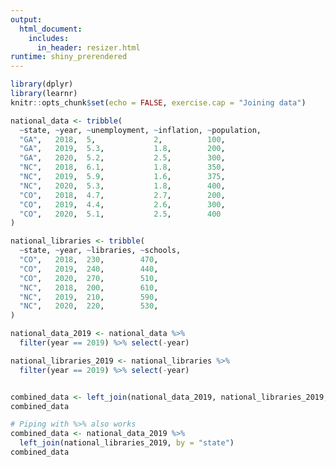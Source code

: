 ```yaml
---
output: 
  html_document:
    includes:
      in_header: resizer.html
runtime: shiny_prerendered
---
```


```r
library(dplyr)
library(learnr)
knitr::opts_chunk$set(echo = FALSE, exercise.cap = "Joining data")

national_data <- tribble(
  ~state, ~year, ~unemployment, ~inflation, ~population,
  "GA",   2018,  5,             2,          100,
  "GA",   2019,  5.3,           1.8,        200,
  "GA",   2020,  5.2,           2.5,        300,
  "NC",   2018,  6.1,           1.8,        350,
  "NC",   2019,  5.9,           1.6,        375,
  "NC",   2020,  5.3,           1.8,        400,
  "CO",   2018,  4.7,           2.7,        200,
  "CO",   2019,  4.4,           2.6,        300,
  "CO",   2020,  5.1,           2.5,        400
)

national_libraries <- tribble(
  ~state, ~year, ~libraries, ~schools,
  "CO",   2018,  230,        470,
  "CO",   2019,  240,        440,
  "CO",   2020,  270,        510,
  "NC",   2018,  200,        610,
  "NC",   2019,  210,        590,
  "NC",   2020,  220,        530,
)

national_data_2019 <- national_data %>% 
  filter(year == 2019) %>% select(-year)

national_libraries_2019 <- national_libraries %>% 
  filter(year == 2019) %>% select(-year)
```

```r

```

```r
combined_data <- left_join(national_data_2019, national_libraries_2019, by = "state")
combined_data

# Piping with %>% also works
combined_data <- national_data_2019 %>% 
  left_join(national_libraries_2019, by = "state")
combined_data
```

<div data-iframe-height></div>
